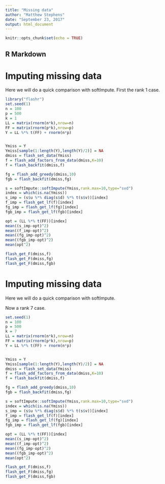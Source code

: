 ```yaml
---
title: "Missing data"
author: "Matthew Stephens"
date: "September 23, 2017"
output: html_document
---
```


```r
knitr::opts_chunk$set(echo = TRUE)
```

## R Markdown

# Imputing missing data

Here we will do a quick comparison with softImpute.
First the rank 1 case.
```r
library("flashr")
set.seed(1)
n = 100
p = 500
k = 1
LL = matrix(rnorm(n*k),nrow=n)
FF = matrix(rnorm(p*k),nrow=p)
Y = LL %*% t(FF) + rnorm(n*p)


Ymiss = Y
Ymiss[sample(1:length(Y),length(Y)/2)] = NA
dmiss = flash_set_data(Ymiss)
f = flash_add_factors_from_data(dmiss,K=10)
f = flash_backfit(dmiss,f)

fg = flash_add_greedy(dmiss,10)
fgb = flash_backfit(dmiss,fg)

s = softImpute::softImpute(Ymiss,rank.max=10,type="svd")
index = which(is.na(Ymiss))
s_imp = (s$u %*% diag(s$d) %*% t(s$v))[index]
f_imp = flash_get_lf(f)[index]
fg_imp = flash_get_lf(fg)[index]
fgb_imp = flash_get_lf(fgb)[index]

opt = (LL %*% t(FF))[index]
mean((s_imp-opt)^2)
mean((f_imp-opt)^2)
mean((fg_imp-opt)^2)
mean((fgb_imp-opt)^2)
mean(opt^2)

flash_get_F(dmiss,f)
flash_get_F(dmiss,fg)
flash_get_F(dmiss,fgb)
```

# Imputing missing data

Here we will do a quick comparison with softImpute.

Now a rank 7 case.
```r
set.seed(1)
n = 100
p = 500
k = 7
LL = matrix(rnorm(n*k),nrow=n)
FF = matrix(rnorm(p*k),nrow=p)
Y = LL %*% t(FF) + rnorm(n*p)


Ymiss = Y
Ymiss[sample(1:length(Y),length(Y)/2)] = NA
dmiss = flash_set_data(Ymiss)
f = flash_add_factors_from_data(dmiss,K=10)
f = flash_backfit(dmiss,f)

fg = flash_add_greedy(dmiss,10)
fgb = flash_backfit(dmiss,fg)

s = softImpute::softImpute(Ymiss,rank.max=10,type="svd")
index = which(is.na(Ymiss))
s_imp = (s$u %*% diag(s$d) %*% t(s$v))[index]
f_imp = flash_get_lf(f)[index]
fg_imp = flash_get_lf(fg)[index]
fgb_imp = flash_get_lf(fgb)[index]

opt = (LL %*% t(FF))[index]
mean((s_imp-opt)^2)
mean((f_imp-opt)^2)
mean((fg_imp-opt)^2)
mean((fgb_imp-opt)^2)
mean(opt^2)

flash_get_F(dmiss,f)
flash_get_F(dmiss,fg)
flash_get_F(dmiss,fgb)
```






